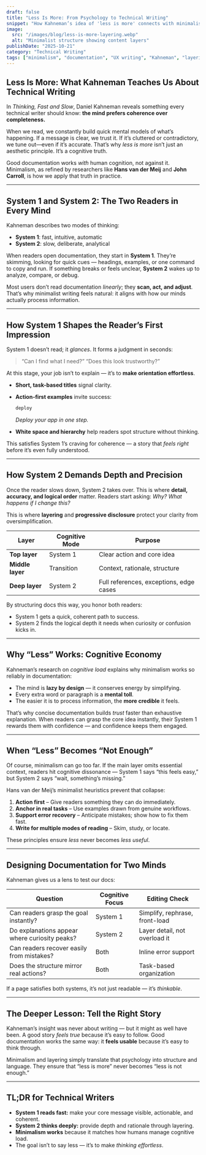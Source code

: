 ```yaml
---
draft: false
title: "Less Is More: From Psychology to Technical Writing"
snippet: "How Kahneman’s idea of 'less is more' connects with minimalist documentation — and how layering keeps clarity from becoming oversimplification."
image:
  src: "/images/blog/less-is-more-layering.webp"
  alt: "Minimalist structure showing content layers"
publishDate: "2025-10-21"
category: "Technical Writing"
tags: ["minimalism", "documentation", "UX writing", "Kahneman", "layering"]
---
```


## Less Is More: What Kahneman Teaches Us About Technical Writing

In *Thinking, Fast and Slow*, Daniel Kahneman reveals something every technical writer should know:
**the mind prefers coherence over completeness.**

When we read, we constantly build quick mental models of what’s happening.
If a message is clear, we trust it. If it’s cluttered or contradictory, we tune out—even if it’s accurate.
That’s why *less is more* isn’t just an aesthetic principle. It’s a cognitive truth.

Good documentation works *with* human cognition, not against it.
Minimalism, as refined by researchers like **Hans van der Meij** and **John Carroll**, is how we apply that truth in practice.

---

## System 1 and System 2: The Two Readers in Every Mind

Kahneman describes two modes of thinking:

* **System 1**: fast, intuitive, automatic
* **System 2**: slow, deliberate, analytical

When readers open documentation, they start in **System 1**.
They’re skimming, looking for quick cues — headings, examples, or one command to copy and run.
If something breaks or feels unclear, **System 2** wakes up to analyze, compare, or debug.

Most users don’t read documentation *linearly*; they **scan, act, and adjust**.
That’s why minimalist writing feels natural: it aligns with how our minds actually process information.

---

## How System 1 Shapes the Reader’s First Impression

System 1 doesn’t read; it *glances*.
It forms a judgment in seconds:

> “Can I find what I need?”
> “Does this look trustworthy?”

At this stage, your job isn’t to explain — it’s to **make orientation effortless**.

* **Short, task-based titles** signal clarity.
* **Action-first examples** invite success:

  ```bash
  deploy
  ```

  *Deploy your app in one step.*
* **White space and hierarchy** help readers spot structure without thinking.

This satisfies System 1’s craving for coherence — a story that *feels right* before it’s even fully understood.

---

## How System 2 Demands Depth and Precision

Once the reader slows down, System 2 takes over.
This is where **detail, accuracy, and logical order** matter.
Readers start asking: *Why? What happens if I change this?*

This is where **layering** and **progressive disclosure** protect your clarity from oversimplification.

| Layer            | Cognitive Mode | Purpose                                 |
| ---------------- | -------------- | --------------------------------------- |
| **Top layer**    | System 1       | Clear action and core idea              |
| **Middle layer** | Transition     | Context, rationale, structure           |
| **Deep layer**   | System 2       | Full references, exceptions, edge cases |

By structuring docs this way, you honor both readers:

* System 1 gets a quick, coherent path to success.
* System 2 finds the logical depth it needs when curiosity or confusion kicks in.

---

## Why “Less” Works: Cognitive Economy

Kahneman’s research on *cognitive load* explains why minimalism works so reliably in documentation:

* The mind is **lazy by design** — it conserves energy by simplifying.
* Every extra word or paragraph is a **mental toll**.
* The easier it is to process information, the **more credible** it feels.

That’s why concise documentation builds *trust* faster than exhaustive explanation.
When readers can grasp the core idea instantly, their System 1 rewards them with confidence — and confidence keeps them engaged.

---

## When “Less” Becomes “Not Enough”

Of course, minimalism can go too far.
If the main layer omits essential context, readers hit cognitive dissonance — System 1 says “this feels easy,” but System 2 says “wait, something’s missing.”

Hans van der Meij’s minimalist heuristics prevent that collapse:

1. **Action first** – Give readers something they can do immediately.
2. **Anchor in real tasks** – Use examples drawn from genuine workflows.
3. **Support error recovery** – Anticipate mistakes; show how to fix them fast.
4. **Write for multiple modes of reading** – Skim, study, or locate.

These principles ensure *less* never becomes *less useful*.

---

## Designing Documentation for Two Minds

Kahneman gives us a lens to test our docs:

| Question                                      | Cognitive Focus | Editing Check                  |
| --------------------------------------------- | --------------- | ------------------------------ |
| Can readers grasp the goal instantly?         | System 1        | Simplify, rephrase, front-load |
| Do explanations appear where curiosity peaks? | System 2        | Layer detail, not overload it  |
| Can readers recover easily from mistakes?     | Both            | Inline error support           |
| Does the structure mirror real actions?       | Both            | Task-based organization        |

If a page satisfies both systems, it’s not just readable — it’s *thinkable*.

---

## The Deeper Lesson: Tell the Right Story

Kahneman’s insight was never about writing — but it might as well have been.
A good story *feels true* because it’s easy to follow.
Good documentation works the same way: it **feels usable** because it’s easy to think through.

Minimalism and layering simply translate that psychology into structure and language.
They ensure that “less is more” never becomes “less is not enough.”

---

## TL;DR for Technical Writers

* **System 1 reads fast:** make your core message visible, actionable, and coherent.
* **System 2 thinks deeply:** provide depth and rationale through layering.
* **Minimalism works** because it matches how humans manage cognitive load.
* The goal isn’t to say less — it’s to make *thinking effortless*.
